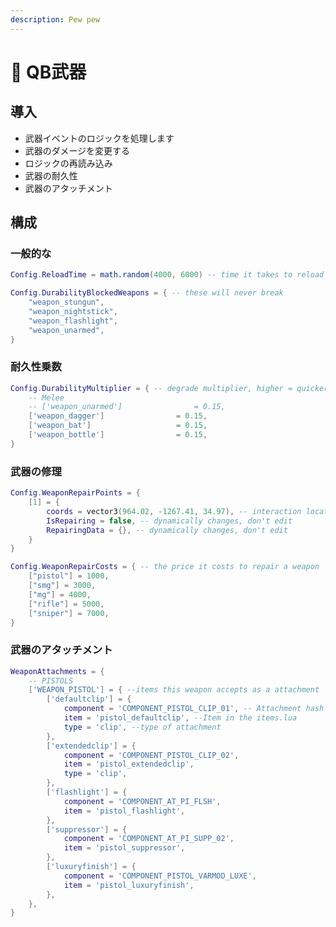 ```yaml
---
description: Pew pew
---
```


# 🔫 QB武器

## 導入

* 武器イベントのロジックを処理します
* 武器のダメージを変更する
* ロジックの再読み込み
* 武器の耐久性
* 武器のアタッチメント

## 構成

### 一般的な

```lua
Config.ReloadTime = math.random(4000, 6000) -- time it takes to reload

Config.DurabilityBlockedWeapons = { -- these will never break
    "weapon_stungun",
    "weapon_nightstick",
    "weapon_flashlight",
    "weapon_unarmed",
}
```

### 耐久性乗数

```lua
Config.DurabilityMultiplier = { -- degrade multiplier, higher = quicker degrade
	-- Melee
	-- ['weapon_unarmed'] 				 = 0.15, 
	['weapon_dagger'] 				 = 0.15,
	['weapon_bat'] 				 	 = 0.15,
	['weapon_bottle'] 				 = 0.15,
}
```

### 武器の修理

```lua
Config.WeaponRepairPoints = {
    [1] = {
        coords = vector3(964.02, -1267.41, 34.97), -- interaction location
        IsRepairing = false, -- dynamically changes, don't edit
        RepairingData = {}, -- dynamically changes, don't edit
    }
}

Config.WeaponRepairCosts = { -- the price it costs to repair a weapon
    ["pistol"] = 1000,
    ["smg"] = 3000,
    ["mg"] = 4000,
    ["rifle"] = 5000,
    ["sniper"] = 7000,
}
```

### 武器のアタッチメント

```lua
WeaponAttachments = {
    -- PISTOLS
    ['WEAPON_PISTOL'] = { --items this weapon accepts as a attachment
        ['defaultclip'] = {
            component = 'COMPONENT_PISTOL_CLIP_01', -- Attachment hash
            item = 'pistol_defaultclip', --Item in the items.lua
            type = 'clip', --type of attachment
        },
        ['extendedclip'] = {
            component = 'COMPONENT_PISTOL_CLIP_02',
            item = 'pistol_extendedclip',
            type = 'clip',
        },
        ['flashlight'] = {
            component = 'COMPONENT_AT_PI_FLSH',
            item = 'pistol_flashlight',
        },
        ['suppressor'] = {
            component = 'COMPONENT_AT_PI_SUPP_02',
            item = 'pistol_suppressor',
        },
        ['luxuryfinish'] = {
            component = 'COMPONENT_PISTOL_VARMOD_LUXE',
            item = 'pistol_luxuryfinish',
        },
    },
}
```
